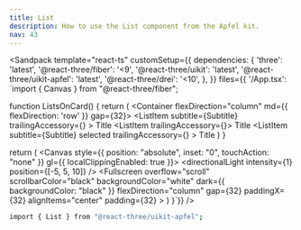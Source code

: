 ```yaml
---
title: List
description: How to use the List component from the Apfel kit.
nav: 43
---
```


<Sandpack
  template="react-ts"
  customSetup={{
    dependencies: {
      'three': 'latest',
      '@react-three/fiber': '<9',
      '@react-three/uikit': 'latest',
      '@react-three/uikit-apfel': 'latest',
      '@react-three/drei': '<10',
    },
  }}
  files={{
    '/App.tsx': `import { Canvas } from "@react-three/fiber";

function ListsOnCard() {
  return (
    <Container flexDirection="column" gapRow={32} alignItems="center">
      <Container flexDirection="column" md={{ flexDirection: 'row' }} gap={32}>
        <Card flexDirection="column" borderRadius={32} padding={16}>
          <List type="plain" width={400}>
            <ListItem
              subtitle={<Text>Subtitle</Text>}
              trailingAccessory={<ChevronRight height={18} width={18} opacity={0.3} />}
            >
              <Text>Title</Text>
            </ListItem>
            <ListItem trailingAccessory={<ChevronRight height={18} width={18} opacity={0.3} />}>
              <Text>Title</Text>
            </ListItem>
            <ListItem
              subtitle={<Text>Subtitle</Text>}
              selected
              trailingAccessory={<ChevronRight height={18} width={18} opacity={0.3} />}
            >
              <Text>Title</Text>
            </ListItem>
          </List>
        </Card>
      </Container>
    </Container>
  )
}

  return (
    <Canvas style={{ position: "absolute", inset: "0", touchAction: "none" }} gl={{ localClippingEnabled: true }}>
      <ambientLight intensity={0.5} />
      <directionalLight intensity={1} position={[-5, 5, 10]} />
      <Defaults>
        <Fullscreen
          overflow="scroll"
          scrollbarColor="black"
          backgroundColor="white"
          dark={{ backgroundColor: "black" }}
          flexDirection="column"
          gap={32}
          paddingX={32}
          alignItems="center"
          padding={32}
        >
          <ListsOnCard />
        </Fullscreen>
      </Defaults>
    </Canvas>
  )
}`}}
/>

```bash
import { List } from "@react-three/uikit-apfel";
```